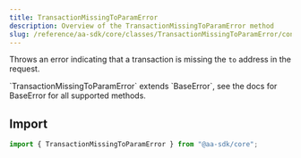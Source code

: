 ```yaml
---
title: TransactionMissingToParamError
description: Overview of the TransactionMissingToParamError method
slug: /reference/aa-sdk/core/classes/TransactionMissingToParamError/constructor
---
```



Throws an error indicating that a transaction is missing the `to` address in the request.

<Note>
  `TransactionMissingToParamError` extends `BaseError`, see the docs for
  BaseError for all supported methods.
</Note>

## Import

```ts
import { TransactionMissingToParamError } from "@aa-sdk/core";
```
